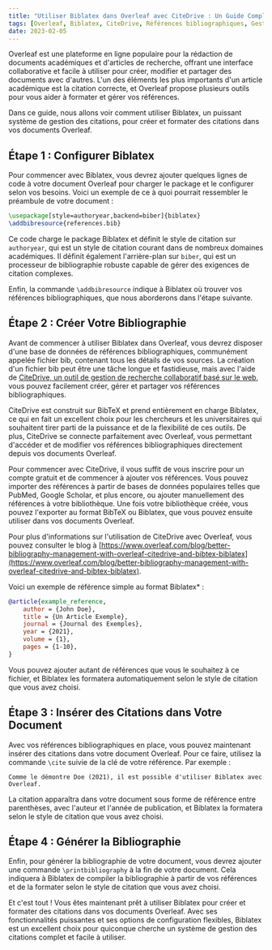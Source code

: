 ```yaml
---
title: "Utiliser Biblatex dans Overleaf avec CiteDrive : Un Guide Complet"  
tags: [Overleaf, Biblatex, CiteDrive, Références bibliographiques, Gestion de recherche]  
date: 2023-02-05  
---
```


Overleaf est une plateforme en ligne populaire pour la rédaction de documents académiques et d'articles de recherche, offrant une interface collaborative et facile à utiliser pour créer, modifier et partager des documents avec d'autres. L'un des éléments les plus importants d'un article académique est la citation correcte, et Overleaf propose plusieurs outils pour vous aider à formater et gérer vos références.

Dans ce guide, nous allons voir comment utiliser Biblatex, un puissant système de gestion des citations, pour créer et formater des citations dans vos documents Overleaf.


<CiteDrive />

## Étape 1 : Configurer Biblatex

Pour commencer avec Biblatex, vous devrez ajouter quelques lignes de code à votre document Overleaf pour charger le package et le configurer selon vos besoins. Voici un exemple de ce à quoi pourrait ressembler le préambule de votre document :

```latex
\usepackage[style=authoryear,backend=biber]{biblatex} 
\addbibresource{references.bib}
```

Ce code charge le package Biblatex et définit le style de citation sur `authoryear`, qui est un style de citation courant dans de nombreux domaines académiques. Il définit également l'arrière-plan sur `biber`, qui est un processeur de bibliographie robuste capable de gérer des exigences de citation complexes.

Enfin, la commande `\addbibresource` indique à Biblatex où trouver vos références bibliographiques, que nous aborderons dans l'étape suivante.

## Étape 2 : Créer Votre Bibliographie

Avant de commencer à utiliser Biblatex dans Overleaf, vous devrez disposer d'une base de données de références bibliographiques, communément appelée fichier bib, contenant tous les détails de vos sources. La création d'un fichier bib peut être une tâche longue et fastidieuse, mais avec l'aide de [CiteDrive, un outil de gestion de recherche collaboratif basé sur le web](https://www.citedrive.com/), vous pouvez facilement créer, gérer et partager vos références bibliographiques.

CiteDrive est construit sur BibTeX et prend entièrement en charge Biblatex, ce qui en fait un excellent choix pour les chercheurs et les universitaires qui souhaitent tirer parti de la puissance et de la flexibilité de ces outils. De plus, CiteDrive se connecte parfaitement avec Overleaf, vous permettant d'accéder et de modifier vos références bibliographiques directement depuis vos documents Overleaf.

Pour commencer avec CiteDrive, il vous suffit de vous inscrire pour un compte gratuit et de commencer à ajouter vos références. Vous pouvez importer des références à partir de bases de données populaires telles que PubMed, Google Scholar, et plus encore, ou ajouter manuellement des références à votre bibliothèque. Une fois votre bibliothèque créée, vous pouvez l'exporter au format BibTeX ou Biblatex, que vous pouvez ensuite utiliser dans vos documents Overleaf.

Pour plus d'informations sur l'utilisation de CiteDrive avec Overleaf, vous pouvez consulter le blog à [https://www.overleaf.com/blog/better-bibliography-management-with-overleaf-citedrive-and-bibtex-biblatex](https://www.overleaf.com/blog/better-bibliography-management-with-overleaf-citedrive-and-bibtex-biblatex).

Voici un exemple de référence simple au format Biblatex* :

```bibtex
@article{example_reference,   
	author = {John Doe},   
	title = {Un Article Exemple},   
	journal = {Journal des Exemples},   
	year = {2021},   
	volume = {1},   
	pages = {1-10}, 
}
```

Vous pouvez ajouter autant de références que vous le souhaitez à ce fichier, et Biblatex les formatera automatiquement selon le style de citation que vous avez choisi.

## Étape 3 : Insérer des Citations dans Votre Document

Avec vos références bibliographiques en place, vous pouvez maintenant insérer des citations dans votre document Overleaf. Pour ce faire, utilisez la commande `\cite` suivie de la clé de votre référence. Par exemple :

`Comme le démontre Doe (2021), il est possible d'utiliser Biblatex avec Overleaf.`

La citation apparaîtra dans votre document sous forme de référence entre parenthèses, avec l'auteur et l'année de publication, et Biblatex la formatera selon le style de citation que vous avez choisi.

## Étape 4 : Générer la Bibliographie

Enfin, pour générer la bibliographie de votre document, vous devrez ajouter une commande `\printbibliography` à la fin de votre document. Cela indiquera à Biblatex de compiler la bibliographie à partir de vos références et de la formater selon le style de citation que vous avez choisi.

Et c'est tout ! Vous êtes maintenant prêt à utiliser Biblatex pour créer et formater des citations dans vos documents Overleaf. Avec ses fonctionnalités puissantes et ses options de configuration flexibles, Biblatex est un excellent choix pour quiconque cherche un système de gestion des citations complet et facile à utiliser.
